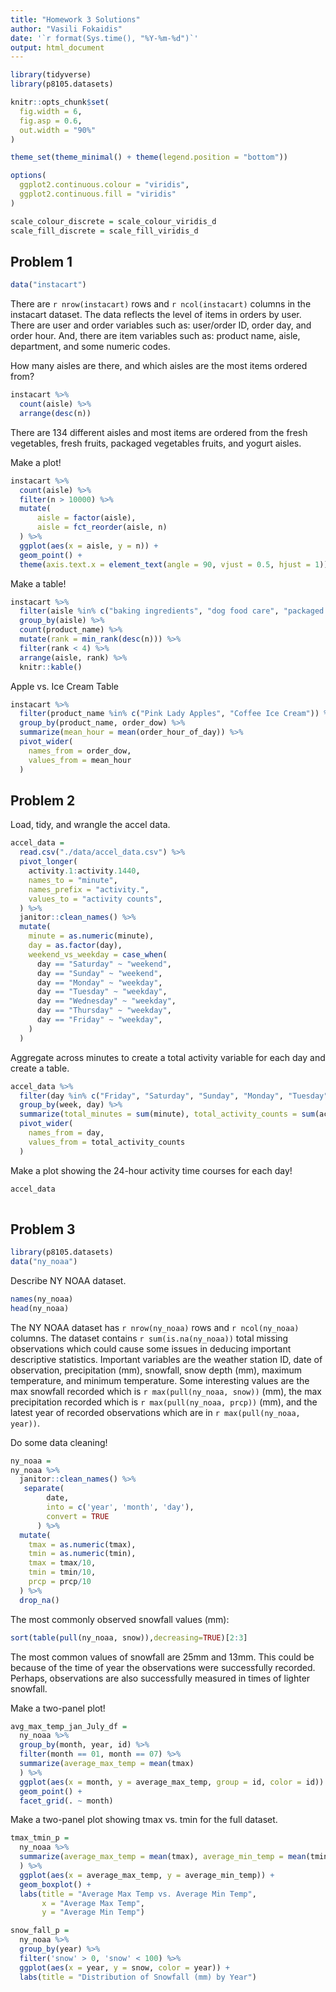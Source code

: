 ```yaml
---
title: "Homework 3 Solutions"
author: "Vasili Fokaidis"
date: '`r format(Sys.time(), "%Y-%m-%d")`'
output: html_document
---
```


```r
library(tidyverse)
library(p8105.datasets)

knitr::opts_chunk$set(
  fig.width = 6,
  fig.asp = 0.6,
  out.width = "90%"
)

theme_set(theme_minimal() + theme(legend.position = "bottom"))

options(
  ggplot2.continuous.colour = "viridis",
  ggplot2.continuous.fill = "viridis"
)

scale_colour_discrete = scale_colour_viridis_d
scale_fill_discrete = scale_fill_viridis_d
```


## Problem 1

```r
data("instacart")
```

There are `r nrow(instacart)` rows and `r ncol(instacart)` columns in the instacart dataset. The data reflects the level of items in orders by user. There are user and order variables such as: user/order ID, order day, and order hour. And, there are item variables such as: product name, aisle, department, and some numeric codes.

How many aisles are there, and which aisles are the most items ordered from?

```r
instacart %>%
  count(aisle) %>%
  arrange(desc(n))
```

There are 134 different aisles and most items are ordered from the fresh vegetables, fresh fruits, packaged vegetables fruits, and yogurt aisles.


Make a plot!

```r
instacart %>%
  count(aisle) %>%
  filter(n > 10000) %>%
  mutate(
      aisle = factor(aisle),
      aisle = fct_reorder(aisle, n)
  ) %>%
  ggplot(aes(x = aisle, y = n)) +
  geom_point() +
  theme(axis.text.x = element_text(angle = 90, vjust = 0.5, hjust = 1))
```


Make a table!

```r
instacart %>%
  filter(aisle %in% c("baking ingredients", "dog food care", "packaged vegetables fruits")) %>%
  group_by(aisle) %>%
  count(product_name) %>%
  mutate(rank = min_rank(desc(n))) %>%
  filter(rank < 4) %>%
  arrange(aisle, rank) %>%
  knitr::kable()
```

Apple vs. Ice Cream Table

```r
instacart %>%
  filter(product_name %in% c("Pink Lady Apples", "Coffee Ice Cream")) %>%
  group_by(product_name, order_dow) %>%
  summarize(mean_hour = mean(order_hour_of_day)) %>%
  pivot_wider(
    names_from = order_dow,
    values_from = mean_hour
  )
```


## Problem 2

Load, tidy, and wrangle the accel data.
```r
accel_data = 
  read.csv("./data/accel_data.csv") %>%
  pivot_longer(
    activity.1:activity.1440,
    names_to = "minute",
    names_prefix = "activity.",
    values_to = "activity counts",
  ) %>%
  janitor::clean_names() %>%
  mutate(
    minute = as.numeric(minute),
    day = as.factor(day),
    weekend_vs_weekday = case_when(
      day == "Saturday" ~ "weekend",
      day == "Sunday" ~ "weekend",
      day == "Monday" ~ "weekday",
      day == "Tuesday" ~ "weekday",
      day == "Wednesday" ~ "weekday",
      day == "Thursday" ~ "weekday",
      day == "Friday" ~ "weekday",
    )
  )
```


Aggregate across minutes to create a total activity variable for each day and create a table.

```r
accel_data %>%
  filter(day %in% c("Friday", "Saturday", "Sunday", "Monday", "Tuesday", "Wednesday", "Thursday")) %>%
  group_by(week, day) %>%
  summarize(total_minutes = sum(minute), total_activity_counts = sum(activity_counts)) %>%
  pivot_wider(
    names_from = day,
    values_from = total_activity_counts
  )
```

Make a plot showing the 24-hour activity time courses for each day!

```r
accel_data
  
```

## Problem 3

```r
library(p8105.datasets)
data("ny_noaa")
```

Describe NY NOAA dataset.

```r
names(ny_noaa)
head(ny_noaa)
```

The NY NOAA dataset has `r nrow(ny_noaa)` rows and `r ncol(ny_noaa)` columns. The dataset contains `r sum(is.na(ny_noaa))` total missing observations which could cause some issues in deducing important descriptive statistics. Important variables are the weather station ID, date of observation, precipitation (mm), snowfall, snow depth (mm), maximum temperature, and minimum temperature. Some interesting values are the max snowfall recorded which is `r max(pull(ny_noaa, snow))` (mm), the max precipitation recorded which is `r max(pull(ny_noaa, prcp))` (mm), and the latest year of recorded observations which are in `r max(pull(ny_noaa, year))`.

Do some data cleaning!

```r
ny_noaa =
ny_noaa %>%
  janitor::clean_names() %>%
   separate(
        date, 
        into = c('year', 'month', 'day'),
        convert = TRUE
      ) %>%
  mutate(
    tmax = as.numeric(tmax),
    tmin = as.numeric(tmin),
    tmax = tmax/10,
    tmin = tmin/10,
    prcp = prcp/10
  ) %>%
  drop_na()
```

The most commonly observed snowfall values (mm):

```r
sort(table(pull(ny_noaa, snow)),decreasing=TRUE)[2:3]
```

The most common values of snowfall are 25mm and 13mm. This could be because of the time of year the observations were successfully recorded. Perhaps, observations are also successfully measured in times of lighter snowfall.

Make a two-panel plot!

```r
avg_max_temp_jan_July_df =
  ny_noaa %>%
  group_by(month, year, id) %>%
  filter(month == 01, month == 07) %>%
  summarize(average_max_temp = mean(tmax)
  ) %>%
  ggplot(aes(x = month, y = average_max_temp, group = id, color = id)) +
  geom_point() +
  facet_grid(. ~ month)
```

Make a two-panel plot showing tmax vs. tmin for the full dataset.

```r
tmax_tmin_p =
  ny_noaa %>%
  summarize(average_max_temp = mean(tmax), average_min_temp = mean(tmin)
  ) %>%
  ggplot(aes(x = average_max_temp, y = average_min_temp)) +
  geom_boxplot() +
  labs(title = "Average Max Temp vs. Average Min Temp",
       x = "Average Max Temp",
       y = "Average Min Temp")

snow_fall_p =
  ny_noaa %>%
  group_by(year) %>%
  filter('snow' > 0, 'snow' < 100) %>%
  ggplot(aes(x = year, y = snow, color = year)) +
  labs(title = "Distribution of Snowfall (mm) by Year")
```







